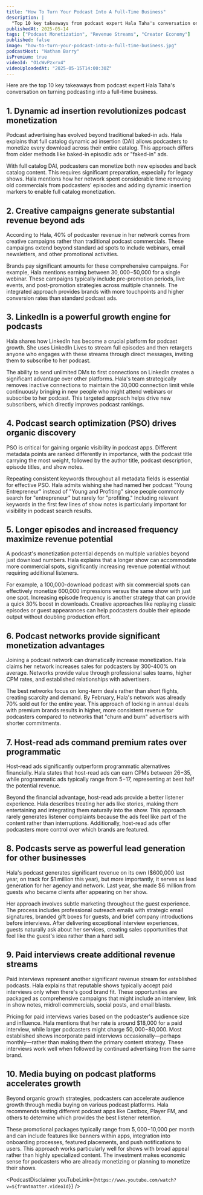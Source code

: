 ```yaml
---
title: "How To Turn Your Podcast Into A Full-Time Business"
description: |
  "Top 10 key takeaways from podcast expert Hala Taha's conversation on turning podcasting into a full-time business."
publishedAt: 2025-05-14
tags: ["Podcast Monetization", "Revenue Streams", "Creator Economy"]
published: false
image: "how-to-turn-your-podcast-into-a-full-time-business.jpg"
podcastHost: "Nathan Barry"
isPremium: true
videoId: "O1cWvPzxrx4"
videoUploadedAt: "2025-05-15T14:00:30Z"
---
```



<PodcastSummaryPageLayout frontmatter={frontmatter}>
Here are the top 10 key takeaways from podcast expert Hala Taha's conversation on turning podcasting into a full-time business.

## 1. Dynamic ad insertion revolutionizes podcast monetization

Podcast advertising has evolved beyond traditional baked-in ads. Hala explains that full catalog dynamic ad insertion (DAI) allows podcasters to monetize every download across their entire catalog. This approach differs from older methods like baked-in episodic ads or "faked-in" ads.

With full catalog DAI, podcasters can monetize both new episodes and back catalog content. This requires significant preparation, especially for legacy shows. Hala mentions how her network spent considerable time removing old commercials from podcasters' episodes and adding dynamic insertion markers to enable full catalog monetization.

## 2. Creative campaigns generate substantial revenue beyond ads

According to Hala, 40% of podcaster revenue in her network comes from creative campaigns rather than traditional podcast commercials. These campaigns extend beyond standard ad spots to include webinars, email newsletters, and other promotional activities.

Brands pay significant amounts for these comprehensive campaigns. For example, Hala mentions earning between $30,000-$50,000 for a single webinar. These campaigns typically include pre-promotion periods, live events, and post-promotion strategies across multiple channels. The integrated approach provides brands with more touchpoints and higher conversion rates than standard podcast ads.

## 3. LinkedIn is a powerful growth engine for podcasts

Hala shares how LinkedIn has become a crucial platform for podcast growth. She uses LinkedIn Lives to stream full episodes and then retargets anyone who engages with these streams through direct messages, inviting them to subscribe to her podcast.

The ability to send unlimited DMs to first connections on LinkedIn creates a significant advantage over other platforms. Hala's team strategically removes inactive connections to maintain the 30,000 connection limit while continuously bringing in new people who might attend webinars or subscribe to her podcast. This targeted approach helps drive new subscribers, which directly improves podcast rankings.

## 4. Podcast search optimization (PSO) drives organic discovery

PSO is critical for gaining organic visibility in podcast apps. Different metadata points are ranked differently in importance, with the podcast title carrying the most weight, followed by the author title, podcast description, episode titles, and show notes.

Repeating consistent keywords throughout all metadata fields is essential for effective PSO. Hala admits wishing she had named her podcast "Young Entrepreneur" instead of "Young and Profiting" since people commonly search for "entrepreneur" but rarely for "profiting." Including relevant keywords in the first few lines of show notes is particularly important for visibility in podcast search results.

## 5. Longer episodes and increased frequency maximize revenue potential

A podcast's monetization potential depends on multiple variables beyond just download numbers. Hala explains that a longer show can accommodate more commercial spots, significantly increasing revenue potential without requiring additional listeners.

For example, a 100,000-download podcast with six commercial spots can effectively monetize 600,000 impressions versus the same show with just one spot. Increasing episode frequency is another strategy that can provide a quick 30% boost in downloads. Creative approaches like replaying classic episodes or guest appearances can help podcasters double their episode output without doubling production effort.

## 6. Podcast networks provide significant monetization advantages

Joining a podcast network can dramatically increase monetization. Hala claims her network increases sales for podcasters by 300-400% on average. Networks provide value through professional sales teams, higher CPM rates, and established relationships with advertisers.

The best networks focus on long-term deals rather than short flights, creating scarcity and demand. By February, Hala's network was already 70% sold out for the entire year. This approach of locking in annual deals with premium brands results in higher, more consistent revenue for podcasters compared to networks that "churn and burn" advertisers with shorter commitments.

## 7. Host-read ads command premium rates over programmatic

Host-read ads significantly outperform programmatic alternatives financially. Hala states that host-read ads can earn CPMs between $26-$35, while programmatic ads typically range from $5-$17, representing at best half the potential revenue.

Beyond the financial advantage, host-read ads provide a better listener experience. Hala describes treating her ads like stories, making them entertaining and integrating them naturally into the show. This approach rarely generates listener complaints because the ads feel like part of the content rather than interruptions. Additionally, host-read ads offer podcasters more control over which brands are featured.

## 8. Podcasts serve as powerful lead generation for other businesses

Hala's podcast generates significant revenue on its own ($600,000 last year, on track for $1 million this year), but more importantly, it serves as lead generation for her agency and network. Last year, she made $6 million from guests who became clients after appearing on her show.

Her approach involves subtle marketing throughout the guest experience. The process includes professional outreach emails with strategic email signatures, branded gift boxes for guests, and brief company introductions before interviews. After delivering exceptional interview experiences, guests naturally ask about her services, creating sales opportunities that feel like the guest's idea rather than a hard sell.

## 9. Paid interviews create additional revenue streams

Paid interviews represent another significant revenue stream for established podcasts. Hala explains that reputable shows typically accept paid interviews only when there's good brand fit. These opportunities are packaged as comprehensive campaigns that might include an interview, link in show notes, midroll commercials, social posts, and email blasts.

Pricing for paid interviews varies based on the podcaster's audience size and influence. Hala mentions that her rate is around $18,000 for a paid interview, while larger podcasters might charge $50,000-$80,000. Most established shows incorporate paid interviews occasionally—perhaps monthly—rather than making them the primary content strategy. These interviews work well when followed by continued advertising from the same brand.

## 10. Media buying on podcast platforms accelerates growth

Beyond organic growth strategies, podcasters can accelerate audience growth through media buying on various podcast platforms. Hala recommends testing different podcast apps like Castbox, Player FM, and others to determine which provides the best listener retention.

These promotional packages typically range from $5,000-$10,000 per month and can include features like banners within apps, integration into onboarding processes, featured placements, and push notifications to users. This approach works particularly well for shows with broad appeal rather than highly specialized content. The investment makes economic sense for podcasters who are already monetizing or planning to monetize their shows.

<PodcastDisclaimer
  youTubeLink={`https://www.youtube.com/watch?v=${frontmatter.videoId}`}
/>

</PodcastSummaryPageLayout>
